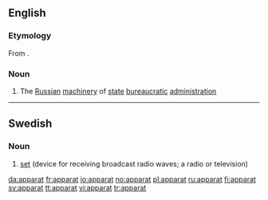 ==English==

===Etymology===
From {{etyl|ru}} {{term|аппарат||apparatus, apparat|sc=Cyrl|tr=apparát}}.

===Noun===
{{en-noun|-}}

# The [[Russian]] [[machinery]] of [[state]] [[bureaucratic]] [[administration]]

----
==Swedish==

===Noun===
{{infl|sv|noun|g=c}}

# [[set]] (device for receiving broadcast radio waves; a radio or television)

{{tbot entry|Swedish|set|2007|November}}

[[da:apparat]]
[[fr:apparat]]
[[io:apparat]]
[[no:apparat]]
[[pl:apparat]]
[[ru:apparat]]
[[fi:apparat]]
[[sv:apparat]]
[[tt:apparat]]
[[vi:apparat]]
[[tr:apparat]]